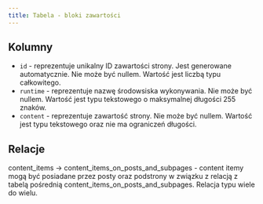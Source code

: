 ```yaml
---
title: Tabela - bloki zawartości
---
```


## Kolumny

- `id` - reprezentuje unikalny ID zawartości strony. Jest generowane automatycznie. Nie może być nullem. Wartość jest liczbą typu całkowitego.
- `runtime` - reprezentuje nazwę środowsiska wykonywania. Nie może być nullem. Wartość jest typu tekstowego o maksymalnej długości 255 znaków.
- `content` - reprezentuje zawartość strony. Nie może być nullem. Wartość jest typu tekstowego oraz nie ma ograniczeń długości.

## Relacje

content_items -> content_items_on_posts_and_subpages - content itemy mogą być posiadane przez posty oraz podstrony w związku z relacją z tabelą pośrednią content_items_on_posts_and_subpages. Relacja typu wiele do wielu.

